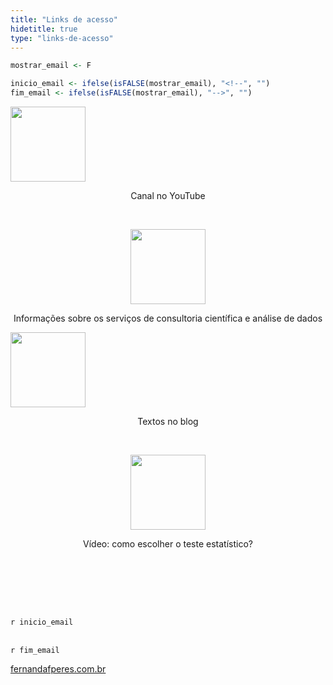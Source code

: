 ```yaml
---
title: "Links de acesso"
hidetitle: true
type: "links-de-acesso"
---
```


```r
mostrar_email <- F

inicio_email <- ifelse(isFALSE(mostrar_email), "<!--", "")
fim_email <- ifelse(isFALSE(mostrar_email), "-->", "")
```

<div class="flex-container">

  <div class="flex-child">
  
  <a href="https://youtube.com/c/FernandaPeres/">
  <img width="120" src="images/canal.png" alt="" loading="lazy">
  </a>
  <center><p>Canal no YouTube</p><center>
  
  <br>
  
  <a href="https://fernandafperes.com.br/qual-servico/">
  <img width="120" src="images/servicos.png" alt="" loading="lazy">
  </a>
  <center><p>Informações sobre os serviços de consultoria científica e análise de dados</p><center>
  
  </div>
  
  <div class="flex-child">

  <a href="https://fernandafperes.com.br/blog/">
  <img width="120" src="images/blog.png" alt="" loading="lazy">
  </a>
  <center><p>Textos no blog</p><center>
  
  <br>
  
  <a href="https://youtu.be/EtV3_3aN884">
  <img width="120" src="images/como-escolher-2.png" alt="" loading="lazy">
  </a>
  <center><p>Vídeo: como escolher o teste estatístico?</p><center>

  </div>
  
  <br><br>
  
</div>


<div class="site-links">

<br><br>

`r inicio_email`
<center>
<a href="mailto:contato@fernandafperes.com.br?subject=Consultoria"><i class="fa fa-solid fa-envelope fa-2x" aria-hidden="true"></i></a>

</center>

<br>
`r fim_email`
    
  <a href="https://fernandafperes.com.br/">
  fernandafperes.com.br
  </a>

<br><br>

</div>

